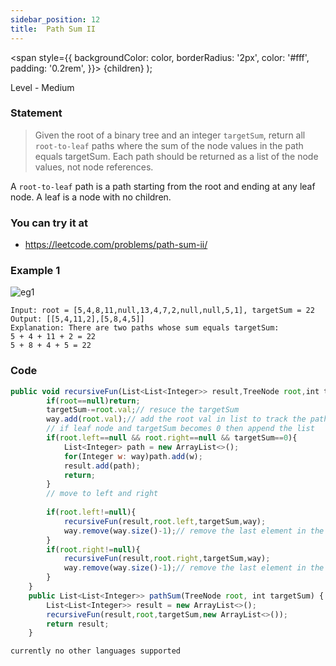 ```yaml
---
sidebar_position: 12
title:  Path Sum II
---
```



  <span
    style={{
      backgroundColor: color,
      borderRadius: '2px',
      color: '#fff',
      padding: '0.2rem',
    }}>
    {children}
  </span>
);

Level - <Highlight color="#fece2f">Medium</Highlight>

### Statement

> Given the root of a binary tree and an integer `targetSum`, return all `root-to-leaf` paths where the sum of the node values in the path equals targetSum. Each path should be returned as a list of the node values, not node references.

A `root-to-leaf` path is a path starting from the root and ending at any leaf node. A leaf is a node with no children.

### You can try it at

- https://leetcode.com/problems/path-sum-ii/

### Example 1

![eg1](https://assets.leetcode.com/uploads/2021/01/18/pathsumii1.jpg)

```
Input: root = [5,4,8,11,null,13,4,7,2,null,null,5,1], targetSum = 22
Output: [[5,4,11,2],[5,8,4,5]]
Explanation: There are two paths whose sum equals targetSum:
5 + 4 + 11 + 2 = 22
5 + 8 + 4 + 5 = 22

```

### Code


<Tabs>
<TabItem value="java" label="Java">

```js
public void recursiveFun(List<List<Integer>> result,TreeNode root,int targetSum,List<Integer> way){
        if(root==null)return;
        targetSum-=root.val;// resuce the targetSum
        way.add(root.val);// add the root val in list to track the path
        // if leaf node and targetSum becomes 0 then append the list
        if(root.left==null && root.right==null && targetSum==0){
            List<Integer> path = new ArrayList<>();
            for(Integer w: way)path.add(w);
            result.add(path);
            return;
        }
        // move to left and right
        
        if(root.left!=null){
            recursiveFun(result,root.left,targetSum,way);
            way.remove(way.size()-1);// remove the last element in the way
        }
        if(root.right!=null){
            recursiveFun(result,root.right,targetSum,way);
            way.remove(way.size()-1);// remove the last element in the way   
        }
    }
    public List<List<Integer>> pathSum(TreeNode root, int targetSum) {
        List<List<Integer>> result = new ArrayList<>();
        recursiveFun(result,root,targetSum,new ArrayList<>());
        return result;
    }

```

</TabItem>

<TabItem value="other" label="Other">

```
currently no other languages supported
```

</TabItem>

</Tabs>